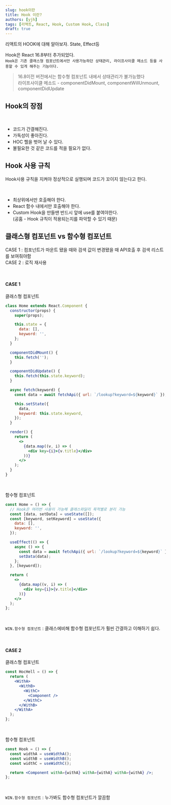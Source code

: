 ```yaml
---
slug: hook이란
title: Hook 이란?
authors: [yjh]
tags: [리액트, React, Hook, Custom Hook, Class]
draft: true
---
```


<div className="preview">리액트의 HOOK에 대해 알아보자. State, Effect등</div>

<!--truncate-->

Hook은 React 16.8부터 추가되었다.  
`Hook은 기존 클래스형 컴포넌트에서만 사용가능하던 상태관리, 라이프사이클 메소드 등을 사용할 수 있게 해주는 기능이다.`

> 16.8이전 버전에서는 함수형 컴포넌트 내에서 상태관리가 불가능했다  
> 라이프사이클 메소드 - componentDidMount, componentWillUnmount, componentDidUpdate

<!-- ## Hook이란? -->

## Hook의 장점

<br />

- 코드가 간결해진다.
- 가독성이 좋아진다.
- HOC 헬을 벗어 날 수 있다.
- 불필요한 것 같은 코드를 적을 필요가 없다.

## Hook 사용 규칙

Hook사용 규칙을 지켜야 정상적으로 실행되며 코드가 꼬이지 않는다고 한다.

<br />

- 최상위에서만 호출해야 한다.
- React 함수 내에서만 호출해야 한다.
- Custom Hook을 만들땐 반드시 앞에 use를 붙여야한다.  
   (공홈 - Hook 규칙이 적용되는지를 파악할 수 있기 때문)

## 클래스형 컴포넌트 vs 함수형 컴포넌트

CASE 1 : 컴포넌트가 마운트 됐을 때와 검색 값이 변경됐을 때 API호출 후 검색 리스트를 보여줘야함  
CASE 2 : 로직 재사용

<br />

#### CASE 1

클래스형 컴포넌트

```jsx
class Home extends React.Component {
  constructor(props) {
    super(props);

    this.state = {
      data: [],
      keyword: '',
    };
  }

  componentDidMount() {
    this.fetch('');
  }

  componentDidUpdate() {
    this.fetch(this.state.keyword);
  }

  async fetch(keyword) {
    const data = await fetchApi({ url: `/lookup?keyword=${keyword}` });

    this.setState({
      data,
      keyword: this.state.keyword,
    });
  }

  render() {
    return (
      <>
        {data.map((v, i) => (
          <div key={i}>{v.title}</div>
        ))}
      </>
    );
  }
}
```

<br />

함수형 컴포넌트

```jsx
const Home = () => {
  // Hook은 여러번 사용이 가능해 클래스와달리 목적별로 분리 가능
  const [data, setData] = useState([]);
  const [keyword, setKeyword] = useState({
    data: [],
    keyword: '',
  });

  useEffect(() => {
    async () => {
      const data = await fetchApi({ url: `/lookup?keyword=${keyword}` });
      setData(data);
    };
  }, [keyword]);

  return (
    <>
      {data.map((v, i) => (
        <div key={i}>{v.title}</div>
      ))}
    </>
  );
};
```

<br />

`WIN.함수형 컴포넌트` : 클래스에비해 함수형 컴포넌트가 훨씬 간결하고 이해하기 쉽다.

<br />

#### CASE 2

클래스형 컴포넌트

```jsx
const HocHell = () => {
  return (
    <WithA>
      <WithB>
        <WithC>
          <Component />
        </WithC>
      </WithB>
    </WithA>
  );
};
```

<br />

함수형 컴포넌트

```jsx
const Hook = () => {
  const widthA = useWidthA();
  const widthB = useWidthB();
  const widthC = useWidthC();

  return <Component withA={withA} withA={withA} withA={withA} />;
};
```

<br />

`WIN.함수형 컴포넌트` : 누가봐도 함수형 컴포넌트가 깔끔함

<!-- https://hun-dev.tistory.com/28 -->

<!-- > <a href="#">Hook의 종류</a> -->

<!-- - useState
  함수형 컴포넌트에서도 가변적인 상태를 가질 수 있게 해줌

- useEffect
  컴포넌트가 렌더링될 때마다 원하는 작업을 할 수 있음

- useCallback 성능최적화가 필요할때 사용된다. 함수를 필요한 시점에만 재생성한다.
  첫 번째 인자 값에 함수를, 두 번째 인자 값엔 어떤 값이 변경되었을 때 함수를 다시 생성해야
  하는지 명시해 주어야 한다.

- useMemo
  함수형 컴포넌트 내부에서 발생하는 연산을 최적화할 수 있다.
  기본적으로 렌더링 시 원하는 값이 바뀌었을때만 다시 연산하고 그렇지 않을경우 이전에 연산된 값을 다시 사용함.

- useRef
  함수형 컴포넌트에서 ref를 쉽게 사용할 수 있도록 한다.

- useReducer
  useState를 더 디테일? 하게 사용할 수 있다. -->

<!-- https://devbirdfeet.tistory.com/52 -->
<!-- https://velog.io/@goyou123/React-Hooks-%EC%B4%9D%EC%A0%95%EB%A6%AC -->
<!-- https://velog.io/@goyou123/Custom-Hook -->
<!-- https://lelana.tistory.com/146 -->
<!-- https://studyingych.tistory.com/59 -->
<!-- https://codingbroker.tistory.com/23 -->
<!-- https://ykss.netlify.app/react/hooks/ -->
<!-- https://velog.io/@yangddu/React-Hook -->
<!-- https://surviveasdev.tistory.com/entry/React-hook%EC%9D%B4-%EB%82%98%EC%98%A8-%EC%9D%B4%EC%9C%A0%EC%99%80-%EC%82%AC%EC%9A%A9%ED%95%B4%EC%95%BC-%ED%95%98%EB%8A%94-%EC%9D%B4%EC%9C%A0 -->
